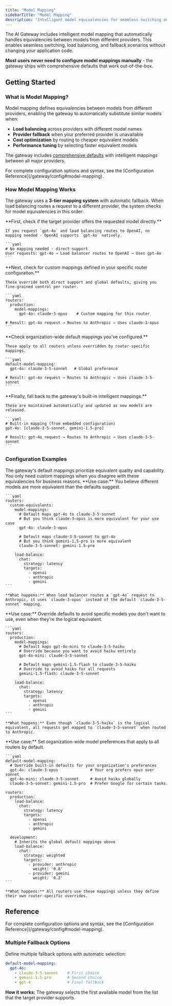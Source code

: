 ```yaml
---
title: "Model Mapping"
sidebarTitle: "Model Mapping"
description: "Intelligent model equivalencies for seamless switching and load balancing"
---
```


The AI Gateway includes intelligent model mapping that automatically handles equivalencies between models from different providers. This enables seamless switching, load balancing, and fallback scenarios without changing your application code.

**Most users never need to configure model mappings manually** - the gateway ships with comprehensive defaults that work out-of-the-box.

## Getting Started

### What is Model Mapping?

Model mapping defines equivalencies between models from different providers, enabling the gateway to automatically substitute similar models when:
- **Load balancing** across providers with different model names
- **Provider fallback** when your preferred provider is unavailable  
- **Cost optimization** by routing to cheaper equivalent models
- **Performance tuning** by selecting faster equivalent models

The gateway includes [comprehensive defaults](https://github.com/Helicone/helicone-router/blob/main/llm-proxy/config/embedded/model-mapping.yaml) with intelligent mappings between all major providers.

<Note>
  For complete configuration options and syntax, see the [Configuration Reference](/gateway/config#model-mapping).
</Note>

### How Model Mapping Works

The gateway uses a **3-tier mapping system** with automatic fallback. When load balancing routes a request to a different provider, the system checks for model equivalencies in this order:

<Steps>
  <Step title="Direct Support">
    **First, check if the target provider offers the requested model directly.**
    
    If you request `gpt-4o` and load balancing routes to OpenAI, no mapping needed - OpenAI supports `gpt-4o` natively.
    
    ```yaml
    # No mapping needed - direct support
    User requests: gpt-4o → Load balancer routes to OpenAI → Uses gpt-4o
    ```
  </Step>
  
  <Step title="Router-Specific Mapping">
    **Next, check for custom mappings defined in your specific router configuration.**
    
    These override both direct support and global defaults, giving you fine-grained control per router.
    
    ```yaml
    routers:
      production:
        model-mappings:
          gpt-4o: claude-3-opus    # Custom mapping for this router
    
    # Result: gpt-4o request → Routes to Anthropic → Uses claude-3-opus
    ```
  </Step>
  
  <Step title="Global Default Mapping">
    **Check organization-wide default mappings you've configured.**
    
    These apply to all routers unless overridden by router-specific mappings.
    
    ```yaml
    default-model-mapping:
      gpt-4o: claude-3-5-sonnet   # Global preference
    
    # Result: gpt-4o request → Routes to Anthropic → Uses claude-3-5-sonnet
    ```
  </Step>
  
  <Step title="Built-in Intelligent Mapping">
    **Finally, fall back to the gateway's built-in intelligent mappings.**
    
    These are maintained automatically and updated as new models are released.
    
    ```yaml
    # Built-in mapping (from embedded configuration)
    gpt-4o: [claude-3-5-sonnet, gemini-1.5-pro]
    
    # Result: gpt-4o request → Routes to Anthropic → Uses claude-3-5-sonnet
    ```
  </Step>
</Steps>

### Configuration Examples

<Note>
  The gateway's default mappings prioritize equivalent quality and capability. You only need custom mappings when you disagree with these equivalencies for business reasons.
</Note>

<Tabs>
  <Tab title="Better Equivalents - Your Preference">
    **Use case:** You believe different models are more equivalent than the defaults suggest.

    ```yaml
    routers:
      custom-equivalents:
        model-mappings:
          # Default maps gpt-4o to claude-3-5-sonnet
          # But you think claude-3-opus is more equivalent for your use case
          gpt-4o: claude-3-opus
          
          # Default maps claude-3-5-sonnet to gpt-4o
          # But you think gemini-1.5-pro is more equivalent
          claude-3-5-sonnet: gemini-1.5-pro
        
        load-balance:
          chat:
            strategy: latency
            targets:
              - openai
              - anthropic
              - gemini
    ```

    **What happens:** When load balancer routes a `gpt-4o` request to Anthropic, it uses `claude-3-opus` instead of the default `claude-3-5-sonnet` mapping.
  </Tab>

  <Tab title="Avoid Specific Models">
    **Use case:** Override defaults to avoid specific models you don't want to use, even when they're the logical equivalent.

    ```yaml
    routers:
      production:
        model-mappings:
          # Default maps gpt-4o-mini to claude-3-5-haiku
          # Override because you want to avoid haiku entirely
          gpt-4o-mini: claude-3-5-sonnet
          
          # Default maps gemini-1.5-flash to claude-3-5-haiku  
          # Override to avoid haiku for all requests
          gemini-1.5-flash: claude-3-5-sonnet
        
        load-balance:
          chat:
            strategy: latency
            targets:
              - openai
              - anthropic
              - gemini
    ```

    **What happens:** Even though `claude-3-5-haiku` is the logical equivalent, all requests get mapped to `claude-3-5-sonnet` when routed to Anthropic.
  </Tab>

  <Tab title="Global Overrides - Organization-Wide">
    **Use case:** Set organization-wide model preferences that apply to all routers by default.

    ```yaml
    default-model-mapping:
      # Override built-in defaults for your organization's preferences
      gpt-4o: claude-3-opus              # Your org prefers opus over sonnet
      gpt-4o-mini: claude-3-5-sonnet     # Avoid haiku globally
      claude-3-5-sonnet: gemini-1.5-pro  # Prefer Google for certain tasks

    routers:
      production:
        load-balance:
          chat:
            strategy: latency
            targets:
              - openai
              - anthropic
              - gemini
      
      development:
        # Inherits the global default mappings above
        load-balance:
          chat:
            strategy: weighted
            targets:
              - provider: anthropic
                weight: '0.8'
              - provider: gemini
                weight: '0.2'
    ```

    **What happens:** All routers use these mappings unless they define their own router-specific overrides.
  </Tab>
</Tabs>

## Reference

<Note>
  For complete configuration options and syntax, see the [Configuration Reference](/gateway/config#model-mapping).
</Note>

### Multiple Fallback Options

Define multiple fallback options with automatic selection:

```yaml
default-model-mapping:
  gpt-4o:
    - claude-3-5-sonnet    # First choice
    - gemini-1.5-pro       # Second choice
    - gpt-4                # Final fallback
```

**How it works:** The gateway selects the first available model from the list that the target provider supports.